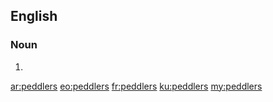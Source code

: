 ==English==

===Noun===
{{head|en}}

# {{plural of|peddler}}

[[ar:peddlers]]
[[eo:peddlers]]
[[fr:peddlers]]
[[ku:peddlers]]
[[my:peddlers]]